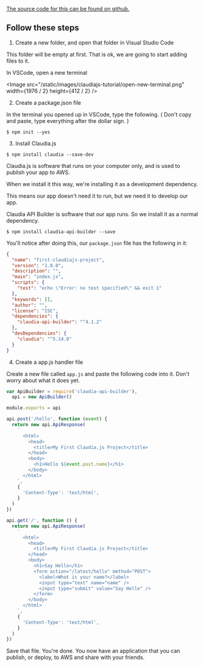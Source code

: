 
[The source code for this can be found on github.](https://github.com/soederpop/www.soederpop.com/tree/master/tutorials/first-claudiajs-project)

## Follow these steps

1. Create a new folder, and open that folder in Visual Studio Code

This folder will be empty at first. That is ok, we are going to start adding files to it.

In VSCode, open a new terminal

<Image
  src="/static/images/claudiajs-tutorial/open-new-terminal.png"
  width={1976 / 2}
  height={412 / 2}
/>

2. Create a package.json file

In the terminal you opened up in VSCode, type the following. ( Don't copy and paste, type everything after the dollar sign. )

```shell
$ npm init --yes
```

3. Install Claudia.js

```shell
$ npm install claudia --save-dev
```

Claudia.js is software that runs on your computer only, and is used to publish your app to AWS.

When we install it this way, we're installing it as a development dependency.

This means our app doesn't need it to run, but we need it to develop our app.

Claudia API Builder is software that our app runs. So we install it as a normal dependency.

```shell
$ npm install claudia-api-builder --save
```

You'll notice after doing this, our `package.json` file has the following in it:

```json
{
  "name": "first-claudiajs-project",
  "version": "1.0.0",
  "description": "",
  "main": "index.js",
  "scripts": {
    "test": "echo \"Error: no test specified\" && exit 1"
  },
  "keywords": [],
  "author": "",
  "license": "ISC",
  "dependencies": {
    "claudia-api-builder": "^4.1.2"
  },
  "devDependencies": {
    "claudia": "^5.14.0"
  }
}
```

4. Create a app.js handler file

Create a new file called `app.js` and paste the following code into it. Don't worry about what it does yet.

```javascript
var ApiBuilder = require('claudia-api-builder'),
  api = new ApiBuilder()

module.exports = api

api.post('/hello', function (event) {
  return new api.ApiResponse(
    `
      <html>
        <head>
          <title>My First Claudia.js Project</title>
        </head>
        <body>
          <h1>Hello ${event.post.name}</h1>
        </body>
      </html>
    `,
    {
      'Content-Type': 'text/html',
    }
  )
})

api.get('/', function () {
  return new api.ApiResponse(
    `
      <html>
        <head>
          <title>My First Claudia.js Project</title>
        </head>
        <body>
          <h1>Say Hello</h1>
          <form action="/latest/hello" method="POST">
            <label>What is your name?</label>
            <input type="text" name="name" />
            <input type="submit" value="Say Hello" />
          </form>
        </body>
      </html>
    `,
    {
      'Content-Type': 'text/html',
    }
  )
})
```

Save that file. You're done. You now have an application that you can publish, or deploy, to AWS and share with your friends.
